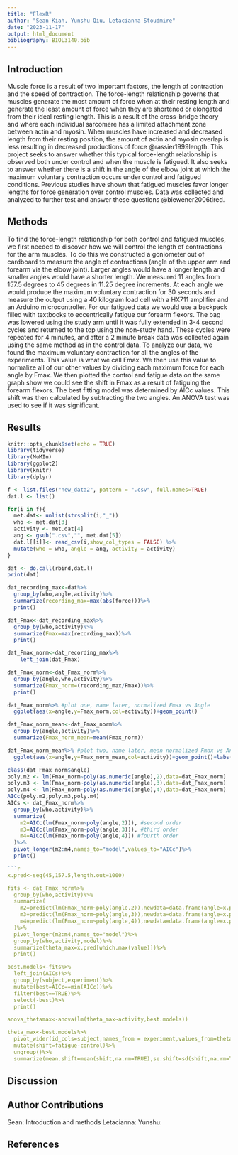 ```yaml
---
title: "FlexR"
author: "Sean Kiah, Yunshu Qiu, Letacianna Stoudmire"
date: "2023-11-17"
output: html_document
bibliography: BIOL3140.bib
---
```

## Introduction

Muscle force is a result of two important factors, the length of contraction and the speed of contraction. The force-length relationship governs that muscles generate the most amount of force when at their resting length and generate the least amount of force when they are shortened or elongated from their ideal resting length. This is a result of the cross-bridge theory and where each individual sarcomere has a limited attachment zone between actin and myosin. When muscles have increased and decreased length from their resting position, the amount of actin and myosin overlap is less resulting in decreased productions of force @rassier1999length. This project seeks to answer whether this typical force-length relationship is observed both under control and when the muscle is fatigued. It also seeks to answer whether there is a shift in the angle of the elbow joint at which the maximum voluntary contraction occurs under control and fatigued conditions. Previous studies have shown that fatigued muscles favor longer lengths for force generation over control muscles. Data was collected and analyzed to further test and answer these questions @biewener2006tired.

## Methods

To find the force-length relationship for both control and fatigued muscles, we first needed to discover how we will control the length of contractions for the arm muscles. To do this we constructed a goniometer out of cardboard to measure the angle of contractions (angle of the upper arm and forearm via the elbow joint). Larger angles would have a longer length and smaller angles would have a shorter length. We measured 11 angles from 157.5 degrees to 45 degrees in 11.25 degree increments. At each angle we would produce the maximum voluntary contraction for 30 seconds and measure the output using a 40 kilogram load cell with a HX711 amplifier and an Arduino microcontroller. For our fatigued data we would use a backpack filled with textbooks to eccentrically fatigue our forearm flexors. The bag was lowered using the study arm until it was fully extended in 3-4 second cycles and returned to the top using the non-study hand. These cycles were repeated for 4 minutes, and after a 2 minute break data was collected again using the same method as in the control data. 
To analyze our data, we found the maximum voluntary contraction for all the angles of the experiments. This value is what we call Fmax. We then use this value to normalize all of our other values by dividing each maximum force for each angle by Fmax. We then plotted the control and fatigue data on the same graph show we could see the shift in Fmax as a result of fatiguing the forearm flexors. The best fitting model was determined by AICc values. This shift was then calculated by subtracting the two angles. An ANOVA test was used to see if it was significant. 

## Results

```r
knitr::opts_chunk$set(echo = TRUE)
library(tidyverse)
library(MuMIn)
library(ggplot2)
library(knitr)
library(dplyr)
```

```r
f <- list.files("new_data2", pattern = ".csv", full.names=TRUE)
dat.l <- list()

for(i in f){
  met.dat<- unlist(strsplit(i,"_"))
  who <- met.dat[3]
  activity <- met.dat[4]
  ang <- gsub(".csv","", met.dat[5])
  dat.l[[i]]<- read_csv(i,show_col_types = FALSE) %>%
  mutate(who = who, angle = ang, activity = activity)
}

dat <- do.call(rbind,dat.l)
print(dat)

dat_recording_max<-dat%>%
  group_by(who,angle,activity)%>%
  summarize(recording_max=max(abs(force)))%>%
  print()

dat_Fmax<-dat_recording_max%>%
  group_by(who,activity)%>%
  summarize(Fmax=max(recording_max))%>%
  print()

dat_Fmax_norm<-dat_recording_max%>%
    left_join(dat_Fmax)

dat_Fmax_norm<-dat_Fmax_norm%>%
  group_by(angle,who,activity)%>%
  summarize(Fmax_norm=(recording_max/Fmax))%>%
  print()
```
```r
dat_Fmax_norm%>% #plot one, name later, normalized Fmax vs Angle
  ggplot(aes(x=angle,y=Fmax_norm,col=activity))+geom_point()

dat_Fmax_norm_mean<-dat_Fmax_norm%>%
  group_by(angle,activity)%>%
  summarize(Fmax_norm_mean=mean(Fmax_norm))

dat_Fmax_norm_mean%>% #plot two, name later, mean normalized Fmax vs Angle
  ggplot(aes(x=angle,y=Fmax_norm_mean,col=activity))+geom_point()+labs(y="Mean Normalized Fmax", x="Angle")
```
```r
class(dat_Fmax_norm$angle)
poly.m2 <- lm(Fmax_norm~poly(as.numeric(angle),2),data=dat_Fmax_norm) 
poly.m3 <- lm(Fmax_norm~poly(as.numeric(angle),3),data=dat_Fmax_norm) 
poly.m4 <- lm(Fmax_norm~poly(as.numeric(angle),4),data=dat_Fmax_norm) 
AICc(poly.m2,poly.m3,poly.m4)
AICs <- dat_Fmax_norm%>%
  group_by(who,activity)%>%
  summarize(
    m2=AICc(lm(Fmax_norm~poly(angle,2))), #second order
    m3=AICc(lm(Fmax_norm~poly(angle,3))), #third order
    m4=AICc(lm(Fmax_norm~poly(angle,4))) #fourth order
  )%>%
  pivot_longer(m2:m4,names_to="model",values_to="AICc")%>%
  print()

```r
x.pred<-seq(45,157.5,length.out=1000)

fits <- dat_Fmax_norm%>%
  group_by(who,activity)%>%
  summarize(
    m2=predict(lm(Fmax_norm~poly(angle,2)),newdata=data.frame(angle=x.pred)), #second order
    m3=predict(lm(Fmax_norm~poly(angle,3)),newdata=data.frame(angle=x.pred)), #third order
    m4=predict(lm(Fmax_norm~poly(angle,4)),newdata=data.frame(angle=x.pred)) #fourth order
  )%>%
  pivot_longer(m2:m4,names_to="model")%>%
  group_by(who,activity,model)%>%
  summarize(theta_max=x.pred[which.max(value)])%>%
  print()

best.models<-fits%>%
  left_join(AICs)%>%
  group_by(subject,experiment)%>%
  mutate(best=AICc==min(AICc))%>%
  filter(best==TRUE)%>%
  select(-best)%>%
  print()

anova_thetamax<-anova(lm(theta_max~activity,best.models))

theta_max<-best.models%>%
  pivot_wider(id_cols=subject,names_from = experiment,values_from=theta_max)%>%
  mutate(shift=fatigue-control)%>%
  ungroup()%>%
  summarize(mean.shift=mean(shift,na.rm=TRUE),se.shift=sd(shift,na.rm=TRUE)/sqrt(length(shift)))
```

## Discussion


## Author Contributions
Sean: Introduction and methods
Letacianna:
Yunshu:

## References




